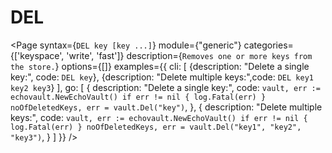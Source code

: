 # DEL

<Page
  syntax={`DEL key [key ...]`}
  module={"generic"}
  categories={['keyspace', 'write', 'fast']}
  description={`Removes one or more keys from the store.`}
  options={[]}
  examples={{
    cli: [
      {description: "Delete a single key:", code: `DEL key`},
      {description: "Delete multiple keys:",code: `DEL key1 key2 key3`}
    ],
    go: [
      {
        description: "Delete a single key:",
        code: `vault, err := echovault.NewEchoVault()
if err != nil {
  log.Fatal(err)
}
noOfDeletedKeys, err = vault.Del("key")`,
      },
      {
        description: "Delete multiple keys:",
        code: `vault, err := echovault.NewEchoVault()
if err != nil {
  log.Fatal(err)
}
noOfDeletedKeys, err = vault.Del("key1", "key2", "key3")`,
      }
    ]
  }}
/>